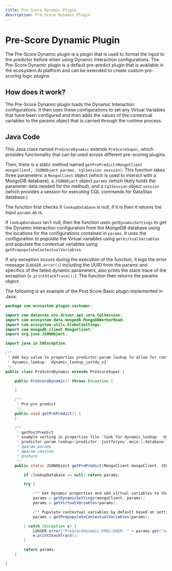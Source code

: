 ```yaml
---
title: Pre-Score Dynamic Plugin
description: Pre-Score Dynamic Plugin
---
```



# Pre-Score Dynamic Plugin

The Pre-Score Dynamic plugin is a plugin that is used to format the input to the predictor before when using Dynamic Interaction configurations. The Pre-Score Dynamic plugin is a default pre-predict plugin that is available in the ecosystem.Ai platform and can be extended to create custom pre-scoring logic plugins.

## How does it work?

The Pre-Score Dynamic plugin loads the Dynamic Interaction configurations. It then uses these configurations to set any Virtual Variables that have been configured and then adds the values of the contextual variables to the params object that is carried through the runtime process.

## Java Code

This Java class named `PreScoreDynamic` extends `PreScoreSuper`, which provides functionality that can be used across different pre-scoring plugins. 

Then, there is a static method named `getPrePredict(MongoClient mongoClient, JSONObject params, CqlSession session)`. This function takes three parameters: a `MongoClient` object (which is used to interact with a MongoDB database), a `JSONObject` object `params` (which likely holds the parameter data needed for the method), and a `CqlSession` object `session` (which provides a session for executing CQL commands for DataStax database.)

The function first checks if `lookupDatabase` is null, if it is then it returns the input `params` as is.

If `lookupDatabase` isn't null, then the function uses `getDynamicSettings` to get the Dynamic Interaction configuration from the MongoDB database using the locations for the configurations contained in `params`. It uses the configuration to populate the Virtual variables using `getVirtualVariables` and populate the contextual variables using `getPrepopulateContextualVariables`.

If any exception occurs during the execution of the function, it logs the error message (`LOGGER.error()`) including the UUID from the params and specifics of the failed dynamic parameters, also prints the stack trace of the exception (`e.printStackTrace();`). The function then returns the params object.

The following is an example of the Post Score Basic plugin implemented in Java:

```java
package com.ecosystem.plugin.customer;

import com.datastax.oss.driver.api.core.CqlSession;
import com.ecosystem.data.mongodb.MongoDBWorkerRead;
import com.ecosystem.utils.GlobalSettings;
import com.mongodb.client.MongoClient;
import org.json.JSONObject;

import java.io.IOException;

/**
 * Add key/value to properties predictor.param.lookup to allow for contextual variable lookup:
 * dynamic_lookup: 'dynamic_lookup_just4u_v1'
 */
public class PreScoreDynamic extends PreScoreSuper {

    public PreScoreDynamic() throws Exception {

    }

    /**
     * Pre-pre predict
     */
    public void getPrePredict() {
    }

    /**
     * getPostPredict
     * example setting in properties file (look for dynamic_lookup: 'dynamic_lookup_just4u'):
     * predictor.param.lookup={predictor:'justforyou',mojo:1,database:'mongodb',db:'vodacom',table:'fs_score_all_estore_gsm_recommender_rel_1',dynamic_lookup: 'dynamic_lookup_just4u',lookup:{"value":123,"key":"msisdn"},result:{parm1:'field1', parm2:'field2'}}
     * @param params
     * @param session
     * @return
     */
    public static JSONObject getPrePredict(MongoClient mongoClient, JSONObject params, CqlSession session) throws IOException {

        if (lookupDatabase == null) return params;

        try {

            /** Get dynamic properties and add virtual variables to the feature store. */
            params = getDynamicSettings(mongoClient, params);
            params = getVirtualVariables(params);

            /** Pupulate contextual variables by default based on settings. */
            params = getPrepopulateContextualVariables(params);

        } catch (Exception e) {
            LOGGER.error("PreScoreDynamic:E001:UUID: " + params.get("uuid") + " Dynamic parameters failed: " + params.toString());
            e.printStackTrace();
        }

        return params;
    }

}
```
